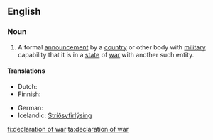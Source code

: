 ==English==

===Noun===
{{wikipedia}}
{{en-noun|sg=[[declaration]] of [[war]]|declarations of war}}

# A formal [[announcement]] by a [[country]] or other body with [[military]] capability that it is in a [[state]] of [[war]] with another such entity.

====Translations====
{{trans-top|a formal announcement by an entity that it is in a state of war with another entity}}
* Dutch: {{t-|nl|oorlogsverklaring|f}}
* Finnish: {{t-|fi|sodanjulistus}}
{{trans-mid}}
* German: {{t+|de|Kriegserklärung|f}}
* Icelandic: [[Stríðsyfirlýsing]] {{f}}
{{trans-bottom}}

[[fi:declaration of war]]
[[ta:declaration of war]]